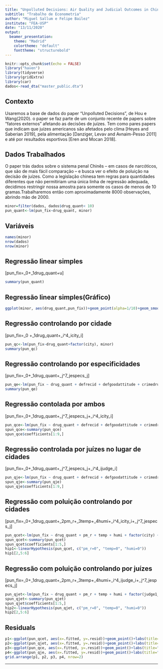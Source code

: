 ```yaml
---
title: "Unpolluted Decisions: Air Quality and Judicial Outcomes in China"
subtitle: "Trabalho de Econometria"
author: "Miguel Sallum e Felipe Bailez"
institute: "FEA-USP"
date: "13/11/2020"
output: 
  beamer_presentation:
    theme: "Madrid"
    colortheme: "default"
    fonttheme: "structurebold"
---
```


```r
knitr::opts_chunk$set(echo = FALSE)
library("haven")
library(tidyverse)
library(gridExtra)
library(car)
dados<-read_dta("master_public.dta")

```

## Contexto

Usaremos a base de dados do paper "Unpolluted Decisions", de Hou e Wang(2020).\newline
o paper se faz parte de um conjunto recente de papers sobre "fatores externos" afetando as decisões de juízes.\newline
Tem como pares papers que indicam que juizes americanos são afetados pelo clima [Heyes and Saberian 2019], pela alimentação [Danziger, Levav and Avnaim-Pesso 2011] e até por resultados esportivos [Eren and Mocan 2018].

## Dados Trabalhados

O paper trás dados sobre o sistema penal Chinês -- em casos de narcóticos, que são de mais fácil comparação -- e busca ver o efeito de poluição na decisão de juízes.\newline
Como a legislação chinesa tem regras para quantidades diferentes que não permitiriam uma única linha de regressão adequada, decidimos restringir nossa amostra para somente os casos de menos de 10 gramas.Trabalharemos então com aproximadamente 8000 observações, abrindo mão de 2000. 
```r
minor=filter(dados, dados$drug_quant< 10)
pun_quant<-lm(pun_fix~drug_quant, minor)
```

## Variáveis
\scriptsize
```r
names(minor)
nrow(dados)
nrow(minor)
```

## Regressão linear simples
\[pun\_fix=\beta_0+\beta_1drug\_quant+u\]
\tiny
```r
summary(pun_quant)
```

## Regressão linear simples(Gráfico)
```r
ggplot(minor, aes(drug_quant,pun_fix))+geom_point(alpha=1/10)+geom_smooth(method = lm)
```

## Regressão controlando por cidade
\[pun\_fix=\beta_0 +\beta_1drug\_quant+\sum_i^4\alpha_icity_i\]
\tiny
```r
pun_qc<-lm(pun_fix~drug_quant+factor(city), minor)
summary(pun_qc)
```

## Regressão controlando por especificidades
\tiny
\[pun\_fix=\beta_0+\beta_1drug\_quant+\sum_j^7\delta_jespecs_j\]
```r
pun_qe<-lm(pun_fix ~ drug_quant + defrecid + defgoodattitude + crimedrugmanufacture + crimedrugtraffic + crimedrugsmuggle + crimedrugtransport + crimedrugpossession, minor)
summary(pun_qe)
```

## Regressão contolada por ambos
\tiny
\[pun\_fix=\beta_0+\beta_1drug\_quant+\sum_j^7\delta_jespecs_j+\sum_i^4\alpha_icity_i\]
```r
pun_qce<-lm(pun_fix ~ drug_quant + defrecid + defgoodattitude + crimedrugmanufacture + crimedrugtraffic + crimedrugsmuggle + crimedrugtransport + crimedrugpossession + factor(city), minor)
spun_qce<-summary(pun_qce)
spun_qce$coefficients[1:9,]
```
## Regressão controlada por juízes no lugar de cidades
\tiny
\[pun\_fix=\beta_0+\beta_1drug\_quant+\sum_j^7\delta_jespecs_j+\sum_i^4\alpha_ijudge_i\]
```r
pun_qje<-lm(pun_fix ~ drug_quant + defrecid + defgoodattitude + crimedrugmanufacture + crimedrugtraffic + crimedrugsmuggle + crimedrugtransport + crimedrugpossession + factor(judge1_factor), minor)
spun_qje<-summary(pun_qje)
spun_qje$coefficients[1:9,]
```


## Regressão com poluição controlando por cidades
\scriptsize
\[pun\_fix=\beta_0+\beta_1drug\_quant+\beta_2pm\_r+\beta_3temp+\beta_4humi+\sum_i^4\alpha_icity_i+\sum_j^7\delta_jespecs_j\]
```r
pun_qcet<-lm(pun_fix ~ drug_quant + pm_r + temp + humi + factor(city) + defrecid + defgoodattitude + crimedrugmanufacture + crimedrugtraffic + crimedrugsmuggle + crimedrugtransport + crimedrugpossession, minor)
spun_qcet<-summary(pun_qcet)
spun_qcet$coefficients[1:5,]
hip1<-linearHypothesis(pun_qcet, c("pm_r=0", "temp=0", "humi=0"))
hip1[2,5:6]
```


## Regressão com poluição controlando por juízes
\scriptsize
\[pun\_fix=\beta_0+\beta_1drug\_quant+\beta_2pm\_r+\beta_3temp+\beta_4humi+\sum_i^4\alpha_ijudge_i+\sum_j^7\delta_jespecs_j\]
```r
pun_qjet<-lm(pun_fix ~ drug_quant + pm_r + temp + humi + factor(judge1_factor) + defrecid + defgoodattitude + crimedrugmanufacture + crimedrugtraffic + crimedrugsmuggle + crimedrugtransport + crimedrugpossession, minor)
spun_qjet<-summary(pun_qjet)
spun_qjet$coefficients[1:5,]
hip2<-linearHypothesis(pun_qjet, c("pm_r=0", "temp=0", "humi=0"))
hip2[2,5:6]
```

## Residuals
\tiny
```r

p1<-ggplot(pun_qcet, aes(x=.fitted, y=.resid))+geom_point()+labs(title="Cidades e Clima")
p2<-ggplot(pun_qjet, aes(x=.fitted, y=.resid))+geom_point()+labs(title="Juízes e Clima")
p3<-ggplot(pun_qce, aes(x=.fitted, y=.resid))+geom_point()+labs(title="Cidades sem Clima")
p4<-ggplot(pun_qje, aes(x=.fitted, y=.resid))+geom_point()+labs(title="Juízes sem Clima")
grid.arrange(p1, p2, p3, p4, nrow=2)
```

---
\begin{center}

\LARGE
Obrigado!
\end{center}